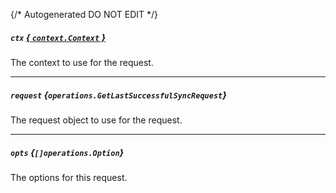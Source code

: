 {/* Autogenerated DO NOT EDIT  */}

##### `ctx` [*{ `context.Context` }*](https://pkg.go.dev/context#Context)
The context to use for the request.

---
##### `request` *{`operations.GetLastSuccessfulSyncRequest`}*
The request object to use for the request.

<Collapsible openLabel={Labels.showProperties} closeLabel={Labels.hideProperties}>
  <GetLastSuccessfulSyncRequest />
</Collapsible>

---
##### `opts` *{`[]operations.Option`}*
The options for this request.

